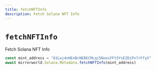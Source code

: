 ```yaml
---
title: fetchNFTInfo
description: Fetch Solana NFT Info
---
```


# `fetchNFTInfo`

Fetch Solana NFT Info

```js
const mint_address = "81Lwj4nHEnBcNEBECMLqi5NoosFFt5YsEZDjPx7rFfyV"
await mirrorworld.Solana.Metadata.fetchNFTInfo(mint_address)
```
